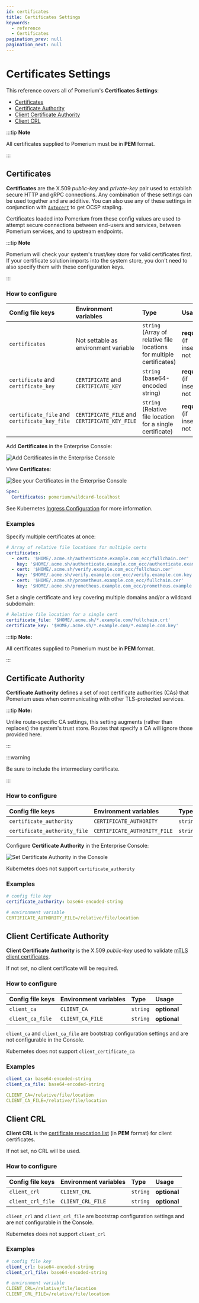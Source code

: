 ```yaml
---
id: certificates
title: Certificates Settings
keywords:
  - reference
  - Certificates
pagination_prev: null
pagination_next: null
---
```



# Certificates Settings

This reference covers all of Pomerium's **Certificates Settings**:

- [Certificates](#certificates)
- [Certificate Authority](#certificate-authority)
- [Client Certificate Authority](#client-certificate-authority)
- [Client CRL](#client-crl)

:::tip **Note**

All certificates supplied to Pomerium must be in **PEM** format.

:::

## Certificates

**Certificates** are the X.509 _public-key_ and _private-key_ pair used to establish secure HTTP and gRPC connections. Any combination of these settings can be used together and are additive. You can also use any of these settings in conjunction with [`Autocert`](/docs/reference/autocert) to get OCSP stapling.

Certificates loaded into Pomerium from these config values are used to attempt secure connections between end-users and services, between Pomerium services, and to upstream endpoints.

:::tip **Note**

Pomerium will check your system's trust/key store for valid certificates first. If your certificate solution imports into the system store, you don't need to also specify them with these configuration keys.

:::

### How to configure

<Tabs>
<TabItem value="Core" label="Core">

| **Config file keys** | **Environment variables** | **Type** | **Usage** |
| :-- | :-- | :-- | :-- |
| `certificates` | Not settable as environment variable | `string` (Array of relative file locations for multiple certificates) | **required** (if insecure not set) |
| `certificate` and `certificate_key` | `CERTIFICATE` and `CERTIFICATE_KEY` | `string` (base64-encoded string) | **required** (if insecure not set) |
| `certificate_file` and `certificate_key_file` | `CERTIFICATE_FILE` and `CERTIFICATE_KEY_FILE` | `string` (Relative file location for a single certificate) | **required** (if insecure not set) |

</TabItem>
<TabItem value="Enterprise" label="Enterprise">

Add **Certificates** in the Enterprise Console:

![Add Certificates in the Enterprise Console](./img/certificates/certs-console.png)

View **Certificates**:

![See your Certificates in the Enterprise Console](./img/certificates/certs-console-list.png)

</TabItem>
<TabItem value="Kubernetes" label="Kubernetes">

```yaml
Spec:
  Certificates: pomerium/wildcard-localhost
```

See Kubernetes [Ingress Configuration](/docs/deploy/k8s/reference#spec) for more information.

</TabItem>
</Tabs>

### Examples

Specify multiple certificates at once:

```yaml
# Array of relative file locations for multiple certs
certificates:
  - cert: '$HOME/.acme.sh/authenticate.example.com_ecc/fullchain.cer'
    key: '$HOME/.acme.sh/authenticate.example.com_ecc/authenticate.example.com.key'
  - cert: '$HOME/.acme.sh/verify.example.com_ecc/fullchain.cer'
    key: '$HOME/.acme.sh/verify.example.com_ecc/verify.example.com.key'
  - cert: '$HOME/.acme.sh/prometheus.example.com_ecc/fullchain.cer'
    key: '$HOME/.acme.sh/prometheus.example.com_ecc/prometheus.example.com.key'
```

Set a single certificate and key covering multiple domains and/or a wildcard subdomain:

```yaml
# Relative file location for a single cert
certificate_file: '$HOME/.acme.sh/*.example.com/fullchain.crt'
certificate_key: '$HOME/.acme.sh/*.example.com/*.example.com.key'
```

:::tip **Note:**

All certificates supplied to Pomerium must be in **PEM** format.

:::

## Certificate Authority

**Certificate Authority** defines a set of root certificate authorities (CAs) that Pomerium uses when communicating with other TLS-protected services.

:::tip **Note:**

Unlike route-specific CA settings, this setting augments (rather than replaces) the system's trust store. Routes that specify a CA will ignore those provided here.

:::

:::warning

Be sure to include the intermediary certificate.

:::

### How to configure

<Tabs>
<TabItem value="Core" label="Core">

| **Config file keys** | **Environment variables** | **Type** | **Usage** |
| :-- | :-- | :-- | :-- |
| `certificate_authority` | `CERTIFICATE_AUTHORITY` | `string` | **optional** |
| `certificate_authority_file` | `CERTIFICATE_AUTHORITY_FILE` | `string` | **optional** |

</TabItem>
<TabItem value="Enterprise" label="Enterprise">

Configure **Certificate Authority** in the Enterprise Console:

![Set Certificate Authority in the Console](./img/certificates/cert-authority-console.png)

</TabItem>
<TabItem value="Kubernetes" label="Kubernetes">

Kubernetes does not support `certificate_authority`

</TabItem>
</Tabs>

### Examples

```yaml
# config file key
certificate_authority: base64-encoded-string

# environment variable
CERTIFICATE_AUTHORITY_FILE=/relative/file/location
```

## Client Certificate Authority

**Client Certificate Authority** is the X.509 _public-key_ used to validate [mTLS client certificates](/docs/capabilities/mtls-clients).

If not set, no client certificate will be required.

### How to configure

<Tabs>
<TabItem value="Core" label="Core">

| **Config file keys** | **Environment variables** | **Type** | **Usage**    |
| :------------------- | :------------------------ | :------- | :----------- |
| `client_ca`          | `CLIENT_CA`               | `string` | **optional** |
| `client_ca_file`     | `CLIENT_CA_FILE`          | `string` | **optional** |

</TabItem>
<TabItem value="Enterprise" label="Enterprise">

`client_ca` and `client_ca_file` are bootstrap configuration settings and are not configurable in the Console.

</TabItem>
<TabItem value="Kubernetes" label="Kubernetes">

Kubernetes does not support `client_certificate_ca`

</TabItem>
</Tabs>

### Examples

```yaml
client_ca: base64-encoded-string
client_ca_file: base64-encoded-string

CLIENT_CA=/relative/file/location
CLIENT_CA_FILE=/relative/file/location
```

## Client CRL

**Client CRL** is the [certificate revocation list](https://en.wikipedia.org/wiki/Certificate_revocation_list) (in **PEM** format) for client certificates.

If not set, no CRL will be used.

### How to configure

<Tabs>
<TabItem value="Core" label="Core">

| **Config file keys** | **Environment variables** | **Type** | **Usage**    |
| :------------------- | :------------------------ | :------- | :----------- |
| `client_crl`         | `CLIENT_CRL`              | `string` | **optional** |
| `client_crl_file`    | `CLIENT_CRL_FILE`         | `string` | **optional** |

</TabItem>
<TabItem value="Enterprise" label="Enterprise">

`client_crl` and `client_crl_file` are bootstrap configuration settings and are not configurable in the Console.

</TabItem>
<TabItem value="Kubernetes" label="Kubernetes">

Kubernetes does not support `client_crl`

</TabItem>
</Tabs>

### Examples

```yaml
# config file key
client_crl: base64-encoded-string
client_crl_file: base64-encoded-string

# environment variable
CLIENT_CRL=/relative/file/location
CLIENT_CRL_FILE=/relative/file/location
```
